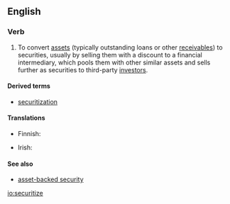 ==English==

===Verb===
{{en-verb|securitizes|securitizing|securitized|securitized}}
{{wikipedia}}

# {{context|finance|lang=en}} To convert [[asset]]s (typically outstanding loans or other [[receivable|receivables]]) to securities, usually by selling them with a discount to a financial intermediary, which pools them with other similar assets and sells further as securities to third-party [[investor]]s.

====Derived terms====
* [[securitization]]

====Translations====
{{trans-top|to convert assets to secrities}}
* Finnish: {{t|fi|arvopaperistaa}}
{{trans-mid}}
* Irish: {{t|ga|urrúsaigh}}
{{trans-bottom}}

====See also====
* [[asset-backed security]]

[[io:securitize]]